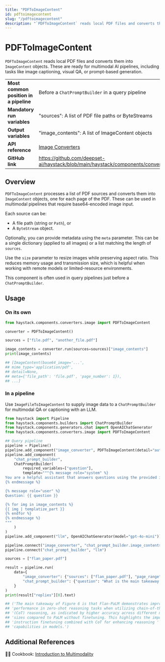 ```yaml
---
title: "PDFToImageContent"
id: pdftoimagecontent
slug: "/pdftoimagecontent"
description: "`PDFToImageContent` reads local PDF files and converts them into `ImageContent` objects. These are ready for multimodal AI pipelines, including tasks like image captioning, visual QA, or prompt-based generation."
---
```


# PDFToImageContent

`PDFToImageContent` reads local PDF files and converts them into `ImageContent` objects. These are ready for multimodal AI pipelines, including tasks like image captioning, visual QA, or prompt-based generation.

|  |  |
| --- | --- |
| **Most common position in a pipeline** | Before a `ChatPromptBuilder` in a query pipeline                                                        |
| **Mandatory run variables**            | "sources": A list of PDF file paths or ByteStreams                                                      |
| **Output variables**                   | "image_contents": A list of ImageContent objects                                                        |
| **API reference**                      | [Image Converters](/reference/image-converters-api)                                                            |
| **GitHub link**                        | https://github.com/deepset-ai/haystack/blob/main/haystack/components/converters/image/pdf_to_image.py |

## Overview

`PDFToImageContent` processes a list of PDF sources and converts them into `ImageContent` objects, one for each page of the PDF. These can be used in multimodal pipelines that require base64-encoded image input.

Each source can be:

- A file path (string or `Path`), or
- A `ByteStream` object.

Optionally, you can provide metadata using the `meta` parameter. This can be a single dictionary (applied to all images) or a list matching the length of `sources`.

Use the `size` parameter to resize images while preserving aspect ratio. This reduces memory usage and transmission size, which is helpful when working with remote models or limited-resource environments.

This component is often used in query pipelines just before a `ChatPromptBuilder`.

## Usage

### On its own

```python
from haystack.components.converters.image import PDFToImageContent

converter = PDFToImageContent()

sources = ["file.pdf", "another_file.pdf"]

image_contents = converter.run(sources=sources)["image_contents"]
print(image_contents)

## [ImageContent(base64_image='...',
## mime_type='application/pdf',
## detail=None,
## meta={'file_path': 'file.pdf', 'page_number': 1}),
## ...]
```

### In a pipeline

Use `ImageFileToImageContent` to supply image data to a `ChatPromptBuilder` for multimodal QA or captioning with an LLM.

```python
from haystack import Pipeline
from haystack.components.builders import ChatPromptBuilder
from haystack.components.generators.chat import OpenAIChatGenerator
from haystack.components.converters.image import PDFToImageContent

## Query pipeline
pipeline = Pipeline()
pipeline.add_component("image_converter", PDFToImageContent(detail="auto"))
pipeline.add_component(
    "chat_prompt_builder",
    ChatPromptBuilder(
        required_variables=["question"],
        template="""{% message role="system" %}
You are a helpful assistant that answers questions using the provided images.
{% endmessage %}

{% message role="user" %}
Question: {{ question }}

{% for img in image_contents %}
{{ img | templatize_part }}
{% endfor %}
{% endmessage %}
"""
    )
)
pipeline.add_component("llm", OpenAIChatGenerator(model="gpt-4o-mini"))

pipeline.connect("image_converter", "chat_prompt_builder.image_contents")
pipeline.connect("chat_prompt_builder", "llm")

sources = ["flan_paper.pdf"]

result = pipeline.run(
    data={
        "image_converter": {"sources": ["flan_paper.pdf"], "page_range":"9"},
        "chat_prompt_builder": {"question": "What is the main takeaway of Figure 6?"}
    }
)
print(result["replies"][0].text)

## ('The main takeaway of Figure 6 is that Flan-PaLM demonstrates improved '
## 'performance in zero-shot reasoning tasks when utilizing chain-of-thought '
## '(CoT) reasoning, as indicated by higher accuracy across different model '
## 'sizes compared to PaLM without finetuning. This highlights the importance of '
## 'instruction finetuning combined with CoT for enhancing reasoning '
## 'capabilities in models.')

```

## Additional References

🧑‍🍳 Cookbook: [Introduction to Multimodality](https://haystack.deepset.ai/cookbook/multimodal_intro)
